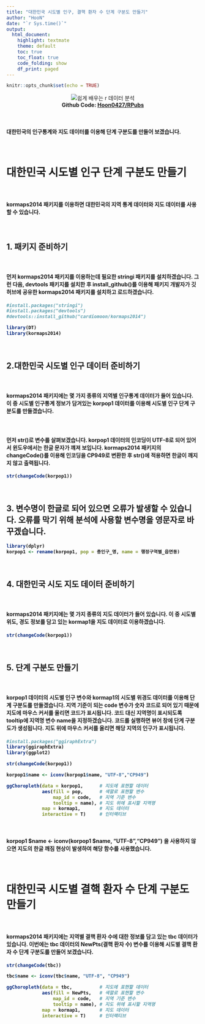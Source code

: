 ```yaml
---
title: "대한민국 시도별 인구, 결핵 환자 수 단계 구분도 만들기"
author: "HooN"
date: "`r Sys.time()`"
output: 
  html_document:
    highlight: textmate
    theme: default
    toc: true
    toc_float: true
    code_folding: show
    df_print: paged
---
```


```r
knitr::opts_chunk$set(echo = TRUE)
```

<p align="center">
  ![쉽게 배우는 r 데이터 분석](C:\Users\ikaar\Desktop\01.jpg)<br>
  <b>Github Code: [Hoon0427/RPubs](https://github.com/Hoon0427/RPubs/blob/master/RPubs_compare_markdown.Rmd) <br>
</p>

<p/>

<br>

#### 대한민국의 인구통계와 지도 데이터를 이용해 단계 구분도를 만들어 보겠습니다.

<br>

# 대한민국 시도별 인구 단계 구분도 만들기

<br>

#### kormaps2014 패키지를 이용하면 대한민국의 지역 통계 데이터와 지도 데이터를 사용할 수 있습니다.
  
<br>

## 1. 패키지 준비하기

<br>

#### 먼저 kormaps2014 패키지를 이용하는데 필요한 stringi 패키지를 설치하겠습니다. 그런 다음, devtools 패키지를 설치한 후 install_github()를 이용해 패키지 개발자가 깃허브에 공유한 kormaps2014 패키지를 설치하고 로드하겠습니다.

```r
#install.packages("stringi")
#install.packages("devtools")
#devtools::install_github("cardiomoon/kormaps2014")

library(DT)
library(kormaps2014)
```


<br>

## 2.대한민국 시도별 인구 데이터 준비하기

<br>

#### kormaps2014 패키지에는 몇 가지 종류의 지역별 인구통계 데이터가 들어 있습니다. 이 중 시도별 인구통계 정보가 담겨있는 korpop1 데이터를 이용해 시도별 인구 단계 구분도를 만들겠습니다.

<br>

#### 먼저 str()로 변수를 살펴보겠습니다. korpop1 데이터의 인코딩이 UTF-8로 되어 있어서 윈도우에서는 한글 문자가 꺠져 보입니다. kormaps2014 패키지의 changeCode()를 이용해 인코딩을 CP949로 변환한 후 str()에 적용하면 한글이 깨지지 않고 출력됩니다.

```r
str(changeCode(korpop1))
```

<br>

## 3. 변수명이 한글로 되어 있으면 오류가 발생할 수 있습니다. 오류를 막기 위해 분석에 사용할 변수명을 영문자로 바꾸겠습니다.

```r
library(dplyr)
korpop1 <- rename(korpop1, pop = 총인구_명, name = 행정구역별_읍면동)
```

<br>

## 4. 대한민국 시도 지도 데이터 준비하기

<br>

#### kormaps2014 패키지에는 몇 가지 종류의 지도 데이터가 들어 있습니다. 이 중 시도별 위도, 경도 정보를 담고 있는 kormap1을 지도 데이터로 이용하겠습니다.

```r
str(changeCode(korpop1))
```

<br>

## 5. 단계 구분도 만들기

<br>

#### korpop1 데이터의 시도별 인구 변수와 kormap1의 시도별 위경도 데이터를 이용해 단계 구분도를 만들겠습니다. 지역 기준이 되는 code 변수가 숫자 코드로 되어 있기 때문에 지도에 마우스 커서를 올리면 코드가 표시됩니다. 코드 대신 지역명이 표시되도록 tooltip에 지역명 변수 name을 지정하겠습니다. 코드를 실행하면 뷰어 창에 단계 구분도가 생성됩니다. 지도 위에 마우스 커서를 올리면 해당 지역의 인구가 표시됩니다.


```r
#install.packages("ggiraphExtra")
library(ggiraphExtra)
library(ggplot2)

str(changeCode(korpop1))

korpop1$name <- iconv(korpop1$name, "UTF-8","CP949")

ggChoropleth(data = korpop1,      # 지도에 표현할 데이터
             aes(fill = pop,      # 색깔로 표현할 변수
                 map_id = code,   # 지역 기준 변수
                 tooltip = name), # 지도 위에 표시할 지역명
             map = kormap1,       # 지도 데이터
             interactive = T)     # 인터랙티브
```


<br> 

#### **korpop1 $name <- iconv(korpop1 $name, "UTF-8","CP949")** 을 사용하지 않으면 지도의 한글 깨짐 현상이 발생하여 해당 함수를 사용했습니다.

<br>

# 대한민국 시도별 결핵 환자 수 단계 구분도 만들기

<br>

#### kormaps2014 패키지에는 지역별 결핵 환자 수에 대한 정보를 담고 있는 tbc 데이터가 있습니다. 이번에는 tbc 데이터의 NewPts(결핵 환자 수) 변수를 이용해 시도별 결핵 환자 수 단계 구분도를 만들어 보겠습니다.

```r
str(changeCode(tbc))

tbc$name <- iconv(tbc$name, "UTF-8", "CP949")

ggChoropleth(data = tbc,          # 지도에 표현할 데이터
             aes(fill = NewPts,   # 색깔로 표현할 변수
                 map_id = code,   # 지역 기준 변수
                 tooltip = name), # 지도 위에 표시할 지역명
             map = kormap1,       # 지도 데이터
             interactive = T)     # 인터랙티브
```


